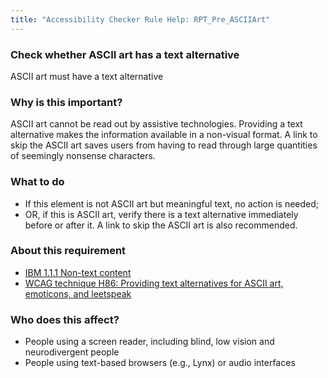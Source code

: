```yaml
---
title: "Accessibility Checker Rule Help: RPT_Pre_ASCIIArt"
---
```


<div className="toolHelp">
<Row>
<Column colLg={16} colMd={8} colSm={4} className="toolHead">

### Check whether ASCII art has a text alternative

<div id="locLevel"></div>

ASCII art must have a text alternative

</Column>
</Row>
<Row>
<Column colLg={11} colMd={5} colSm={4} className="toolMain">

### Why is this important?

ASCII art cannot be read out by assistive technologies. Providing a text alternative makes the information available in a non-visual format. A link to skip the ASCII art saves users from having to read through large quantities of seemingly nonsense characters.

<div id="locSnippet"></div>

### What to do

 * If this element is not ASCII art but meaningful text, no action is needed;
 * OR, if this is ASCII art, verify there is a text alternative immediately before or after it. A link to skip the ASCII art is also recommended.

</Column>
<Column colLg={5} colMd={3} colSm={4} className="toolLeft">

### About this requirement

* [IBM 1.1.1 Non-text content](https://www.ibm.com/able/requirements/requirements/#1_1_1)
* [WCAG technique H86: Providing text alternatives for ASCII art, emoticons, and leetspeak](https://www.w3.org/WAI/WCAG21/Techniques/html/H86)

### Who does this affect?

* People using a screen reader, including blind, low vision and neurodivergent people
* People using text-based browsers (e.g., Lynx) or audio interfaces

</Column>
</Row>
</div>


